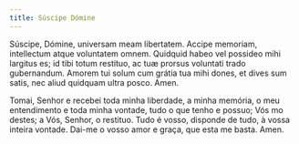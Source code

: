 ```yaml
---
title: Súscipe Dómine
---
```


<div class="side-by-side not-content">

Súscipe, Dómine, universam meam libertatem. Accipe memoriam, intellectum atque voluntatem omnem. Quidquid habeo vel possideo mihi largitus es; id tibi totum restituo, ac tuæ prorsus voluntati trado gubernandum. Amorem tui solum cum grátia tua mihi dones, et dives sum satis, nec aliud quidquam ultra posco. Amen.

Tomai, Senhor e recebei toda minha liberdade, a minha memória, o meu entendimento e toda minha vontade, tudo o que tenho e possuo; Vós mo destes; a Vós, Senhor, o restituo. Tudo é vosso, disponde de tudo, à vossa inteira vontade. Dai-me o vosso amor e graça, que esta me basta. Amen.

</div>
